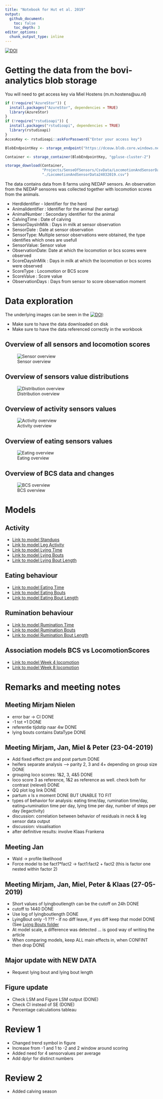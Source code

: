 ```yaml
---
title: "Notebook for Hut et al. 2019"
output: 
  github_document:
    toc: false
    toc_depth: 3
editor_options: 
  chunk_output_type: inline
---
```


[![DOI](https://zenodo.org/badge/DOI/10.5281/zenodo.4108604.svg)](https://github.com/Bovi-analytics/Hut-et-al-2020)

# Getting the data from the bovi-analytics blob storage 

You will need to get access key via Miel Hostens (m.m.hostens@uu.nl)

```r
if (!require("AzureStor")) {
  install.packages("AzureStor", dependencies = TRUE)
  library(AzureStor)
}
if (!require("rstudioapi")) {
  install.packages("rstudioapi", dependencies = TRUE)
  library(rstudioapi)
}
AccesKey <- rstudioapi::askForPassword("Enter your access key")

BlobEndpointKey <- storage_endpoint("https://dceuw.blob.core.windows.net", key=AccesKey)

Container <- storage_container(BlobEndpointKey, "gpluse-cluster-2")

storage_download(Container, 
                 "Projects/SenseOfSensors/CsvData/LocomotionAndSensorData24032019/part-00000-5dc92cbe-d676-44ce-8c55-e2ccbb814c98-c000.csv", 
                 "./LocomotionAndSensorData24032019.csv")

```

The data contains data from 8 farms using NEDAP sensors. An observation from the NEDAP sensores was collected together with locomotion scores from the animals.

* HerdIdentifier - Identifier for the herd
* Animalidentifier : Identifier for the animal (her eartag)
* AnimalNumber : Secondary identifier for the animal
* CalvingTime : Date of calving
* SensorDaysInMilk : Days in milk at sensor observation
* SensorDate : Date at sensor observation
* SensorType: Multiple sensor observations were obtained, the type identifies which ones are usefull
* SensorValue: Sensor value
* ObservationDate: Date at which the locomotion or bcs scores were observed
* ScoreDaysInMilk : Days in milk at which the locomotion or bcs scores were observed
* ScoreType : Locomotion or BCS score
* ScoreValue : Score value
* ObservationDays : Days from sensor to score observation moment

# Data exploration

The underlying images can be seen in the [![DOI](https://zenodo.org/badge/DOI/10.5281/zenodo.4108642.svg)](https://public.tableau.com/profile/bovianalytics#!/vizhome/Hutetal_2020/TransitionBodyConditionScore):

* Make sure to have the data downloaded on disk
* Make sure to have the data referenced correctly in the workbook

## Overview of all sensors and locomotion scores

![Sensor overview](Figures/SensorObservationOverview.png)

## Overview of sensors value distributions

![Distribution overview](Figures/DistributionOverview.png)

## Overview of activity sensors values

![Activity overview](Figures/ActivitySensorOverview.png)

## Overview of eating sensors values

![Eating overview](Figures/RuminationSensorOverview.png)

## Overview of BCS data and changes

![BCS overview](Figures/BCS Dashboard.png)

# Models

## Activity

* [Link to model Standups](StandUps/StandUps.md)
* [Link to model Leg Activity](LegActivity/LegActivity.md)
* [Link to model Lying Time](LyingTime/LyingTime.md)
* [Link to model Lying Bouts](LyingBouts/LyingBouts.md)
* [Link to model Lying Bout Length](LyingBoutLength/LyingBoutLength.md)

## Eating behaviour

* [Link to model Eating Time](EatingTime/EatingTime.md)
* [Link to model Eating Bouts](EatingBouts/EatingBouts.md)
* [Link to model Eating Bout Length](EatingBoutLength/EatingBoutLength.md)

## Rumination behaviour

* [Link to model Rumination Time](RuminationTime/RuminationTime.md)
* [Link to model Rumination Bouts](RuminationBouts/RuminationBouts.md)
* [Link to model Rumination Bout Length](RuminationBoutLength/RuminationBoutLength.md)


## Association models BCS vs LocomotionScores

* [Link to model Week 4 locomotion](AssociationModels/AssociationLoco1-2Week4.md)
* [Link to model Week 8 locomotion](AssociationModels/AssociationLoco1-2Week8.md)

# Remarks and meeting notes 

## Meeting Mirjam Nielen 

* error bar -> CI DONE
* -1 tot +1 DONE
* referentie tijdstip naar 4w DONE
* lying bouts contains DataType DONE

## Meeting Mirjam, Jan, Miel & Peter (23-04-2019)

* Add fixed effect pre and post partum DONE
* heifers separate analysis --> parity 2, 3 and 4+ depending on group size DONE
* grouping loco scores: 1&2, 3, 4&5 DONE
* loco score 3 as reference, 1&2 as reference as well. check both for contrast (relevel) DONE
* QQ plot log link DONE
* partum x ls x moment DONE BUT UNABLE TO FIT
* types of behavior for analysis: eating time/day, rumination time/day, eating+rumination time per day, lying time per day, number of steps per day (legactivity)
* discussion: correlation between behavior of residuals in neck & leg sensor data output
* discussion: visualisation
* after definitive results: involve Klaas Frankena

## Meeting Jan
* Wald -> profile likelihood
* Force model to be fact1*fact2 -> fact1:fact2 + fact2 (this is factor one nested within factor 2)

## Meeting Mirjam, Jan, Miel, Peter & Klaas (27-05-2019)
* Short values of lyingboutlength can be the cutoff on 24h DONE
* cutoff to 1440 DONE
* Use log of lyingboutlength DONE
* LyingBout only -1 ??? - if no diff leave, if yes diff keep that model DONE (See [Lying Bouts folder](LyingBouts/)
* At model scale, a difference was detected ... is good way of writing the article
* When comparing models, keep ALL main effects in, when CONFINT then drop DONE

## Major update with NEW DATA
* Request lying bout and lying bout length

## Figure update
* Check LSM and Figure LSM output (DONE)
* Check CI instead of SE (DONE)
* Percentage calculations tableau

# Review 1

* Changed trend symbol in figure
* Increase from -1 and 1 to -2 and 2 window around scoring
* Added need for 4 sensorvalues per average
* Add dplyr for distinct numbers

# Review 2

* Added calving season